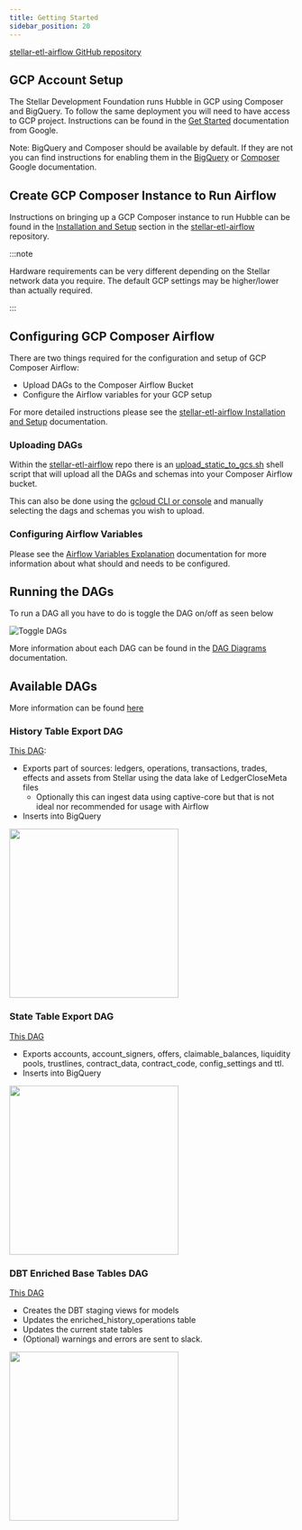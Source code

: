 ```yaml
---
title: Getting Started 
sidebar_position: 20
---
```



[stellar-etl-airflow GitHub repository](https://github.com/stellar/stellar-etl-airflow/tree/master)

## GCP Account Setup

The Stellar Development Foundation runs Hubble in GCP using Composer and BigQuery. To follow the same deployment you will need to have access to GCP project. Instructions can be found in the [Get Started](https://cloud.google.com/docs/get-started) documentation from Google.

Note: BigQuery and Composer should be available by default. If they are not you can find instructions for enabling them in the [BigQuery](https://cloud.google.com/bigquery?hl=en) or [Composer](https://cloud.google.com/composer?hl=en) Google documentation.

## Create GCP Composer Instance to Run Airflow

Instructions on bringing up a GCP Composer instance to run Hubble can be found in the [Installation and Setup](https://github.com/stellar/stellar-etl-airflow?tab=readme-ov-file#installation-and-setup) section in the [stellar-etl-airflow](https://github.com/stellar/stellar-etl-airflow) repository.

:::note

Hardware requirements can be very different depending on the Stellar network data you require. The default GCP settings may be higher/lower than actually required.

:::

## Configuring GCP Composer Airflow

There are two things required for the configuration and setup of GCP Composer Airflow:

* Upload DAGs to the Composer Airflow Bucket
* Configure the Airflow variables for your GCP setup

For more detailed instructions please see the [stellar-etl-airflow Installation and Setup](https://github.com/stellar/stellar-etl-airflow?tab=readme-ov-file#installation-and-setup) documentation.

### Uploading DAGs

Within the [stellar-etl-airflow](https://github.com/stellar/stellar-etl-airflow) repo there is an [upload_static_to_gcs.sh](https://github.com/stellar/stellar-etl-airflow/blob/master/upload_static_to_gcs.sh) shell script that will upload all the DAGs and schemas into your Composer Airflow bucket.

This can also be done using the [gcloud CLI or console](https://cloud.google.com/storage/docs/uploading-objects) and manually selecting the dags and schemas you wish to upload.

### Configuring Airflow Variables

Please see the [Airflow Variables Explanation](https://github.com/stellar/stellar-etl-airflow?tab=readme-ov-file#airflow-variables-explanation) documentation for more information about what should and needs to be configured.

## Running the DAGs

To run a DAG all you have to do is toggle the DAG on/off as seen below

![Toggle DAGs](/img/hubble/airflow_dag_toggle.png)

More information about each DAG can be found in the [DAG Diagrams](https://github.com/stellar/stellar-etl-airflow?tab=readme-ov-file#dag-diagrams) documentation.

## Available DAGs

More information can be found [here](https://github.com/stellar/stellar-etl-airflow/blob/master/README.md#public-dags)

### History Table Export DAG

[This DAG](https://github.com/stellar/stellar-etl-airflow/blob/master/dags/history_tables_dag.py):

- Exports part of sources: ledgers, operations, transactions, trades, effects and assets from Stellar using the data lake of LedgerCloseMeta files
  - Optionally this can ingest data using captive-core but that is not ideal nor recommended for usage with Airflow
- Inserts into BigQuery

<img src={history_table_export} width="300"/>

### State Table Export DAG

[This DAG](https://github.com/stellar/stellar-etl-airflow/blob/master/dags/state_table_dag.py)

- Exports accounts, account_signers, offers, claimable_balances, liquidity pools, trustlines, contract_data, contract_code, config_settings and ttl.
- Inserts into BigQuery

<img src={state_table_export} width="300"/>

### DBT Enriched Base Tables DAG

[This DAG](https://github.com/stellar/stellar-etl-airflow/blob/master/dags/dbt_enriched_base_tables_dag.py)

- Creates the DBT staging views for models
- Updates the enriched_history_operations table
- Updates the current state tables
- (Optional) warnings and errors are sent to slack.

<img src={dbt_enriched_base_tables} width="300"/>